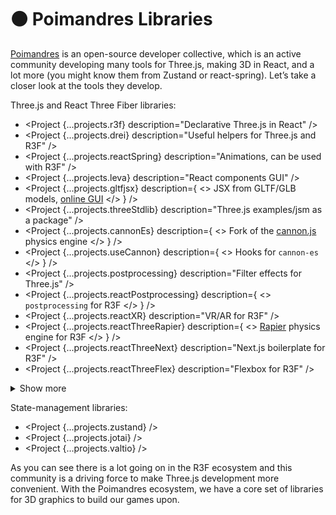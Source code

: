 
# ⚫️ Poimandres Libraries

[Poimandres](https://github.com/pmndrs) is an open-source developer collective, which is an active community developing many tools for Three.js, making 3D in React, and a lot more (you might know them from Zustand or react-spring). Let’s take a closer look at the tools they develop.

Three.js and React Three Fiber libraries:

- <Project {...projects.r3f} description="Declarative Three.js in React" />
- <Project {...projects.drei} description="Useful helpers for Three.js and R3F" />
- <Project {...projects.reactSpring} description="Animations, can be used with R3F" />
- <Project {...projects.leva} description="React components GUI" />
- <Project
    {...projects.gltfjsx}
    description={
      <>
        JSX from GLTF/GLB models, <a href="https://gltf.pmnd.rs/">online GUI</a>
      </>
    }
  />
- <Project {...projects.threeStdlib} description="Three.js examples/jsm as a package" />
- <Project
    {...projects.cannonEs}
    description={
      <>
        Fork of the <a href="https://github.com/schteppe/cannon.js">cannon.js</a> physics engine
      </>
    }
  />
- <Project
    {...projects.useCannon}
    description={
      <>
        Hooks for <code>cannon-es</code>
      </>
    }
  />
- <Project {...projects.postprocessing} description="Filter effects for Three.js" />
- <Project
    {...projects.reactPostprocessing}
    description={
      <>
        <code>postprocessing</code> for R3F
      </>
    }
  />
- <Project {...projects.reactXR} description="VR/AR for R3F" />
- <Project
    {...projects.reactThreeRapier}
    description={
      <>
        <a href="https://rapier.rs/">Rapier</a> physics engine for R3F
      </>
    }
  />
- <Project {...projects.reactThreeNext} description="Next.js boilerplate for R3F" />
- <Project {...projects.reactThreeFlex} description="Flexbox for R3F" />
<details className="more-tools">
<summary>Show more</summary>
- <Project {...projects.reactThreeEditor} description="Editor for R3F + Vite – Archived" />
- <Project {...projects.lamina} description="Declarative shader materials – Archived" />
</details>

State-management libraries:

- <Project {...projects.zustand} />
- <Project {...projects.jotai} />
- <Project {...projects.valtio} />

As you can see there is a lot going on in the R3F ecosystem and this community is a driving force to make Three.js development more convenient. With the Poimandres ecosystem, we have a core set of libraries for 3D graphics to build our games upon.
